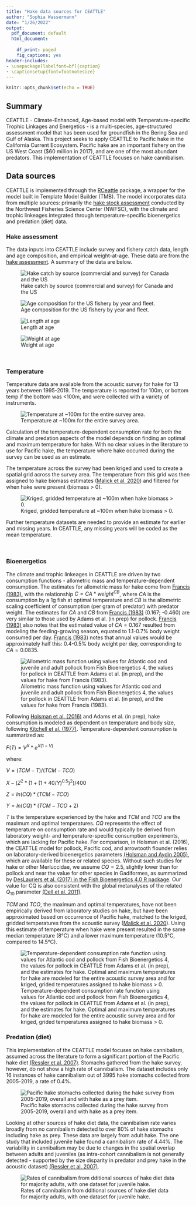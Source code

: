 ```yaml
---
title: "Hake data sources for CEATTLE"
author: "Sophia Wassermann"
date: "1/26/2022"
output:
  pdf_document: default
  html_document:
    
    df_print: paged
    fig_captions: yes
header-includes:
- \usepackage[labelfont=bf]{caption}
- \captionsetup{font=footnotesize}
---
```


```r
knitr::opts_chunk$set(echo = TRUE)
```

## Summary

CEATTLE - Climate-Enhanced, Age-based model with Temperature-specific Trophic Linkages and Energetics - is a multi-species, age-structured assessment model that has been used for groundfish in the Bering Sea and Gulf of Alaska. This project seeks to apply CEATTLE to Pacific hake in the California Current Ecosystem. Pacific hake are an important fishery on the US West Coast (\$60 million in 2017), and are one of the most abundant predators. This implementation of CEATTLE focuses on hake cannibalism.

## Data sources

CEATTLE is implemented through the [RCeattle](https://github.com/grantdadams/Rceattle) package, a wrapper for the model built in Template Model Builder (TMB). The model incorporates data from multiple sources: primarily the [hake stock assessment](https://github.com/pacific-hake/hake-assessment) conducted by the Northwest Fisheries Science Center (NWFSC), with the climate and trophic linkeages integrated through temperature-specific bioenergetics and predation (diet) data.

### Hake assessment

The data inputs into CEATTLE include survey and fishery catch data, length and age composition, and empirical weight-at-age. These data are from the [hake assessment](https://github.com/pacific-hake/hake-assessment). A summary of the data are below.

![Hake catch by source (commercial and survey) for Canada and the US](./plots/assessment/catch.png)

![Age composition for the US fishery by year and fleet.](./plots/assessment/catch_age_comp.png)

![Length at age](./plots/assessment/length_age.png)

![Weight at age](./plots/assessment/weight_age.png)

<br />

### Temperature

Temperature data are available from the acoustic survey for hake for 13 years between 1995-2019. The temperature is reported for 100m, or bottom temp if the bottom was <100m, and were collected with a variety of instruments. 

![Temperature at ~100m for the entire survey area.](./plots/temperature/temp_dist_all.png)

Calculation of the temperature-dependent consumption rate for both the climate and predation aspects of the model depends on finding an optimal and maximum temperature for hake. With no clear values in the literature to use for Pacific hake, the temperature where hake occurred during the survey can be used as an estimate.

The temperature across the survey had been kriged and used to create a spatial grid across the survey area. The temperature from this grid was then assigned to hake biomass estimates ([Malick et al. 2020](https://www.int-res.com/abstracts/meps/v639/p185-197/)) and filtered for when hake were present (biomass > 0).

![Kriged, gridded temperature at ~100m when hake biomass > 0.](./plots/temperature/temp_hake_hist.png)

Further temperature datasets are needed to provide an estimate for earlier and missing years. In CEATTLE, any missing years will be coded as the mean temperature.



<br />

### Bioenergetics

The climate and trophic linkeages in CEATTLE are driven by two consumption functions - allometric mass and temperature-dependent consumption. The estimates for allometric mass for hake come from [Francis (1983)](https://cdnsciencepub.com/doi/10.1139/f83-223), with the relationship $C = CA * weight ^ {CB}$, where $CA$ is the consumption by a 1g fish at optimal temperature and $CB$ is the allometric scaling coefficient of consumption (per gram of predator) with predator weight. The estimates for $CA$ and $CB$ from [Francis (1983)](https://cdnsciencepub.com/doi/10.1139/f83-223) (0.167; -0.460) are very similar to those used by Adams et al. (in prep) for pollock. [Francis (1983)](https://cdnsciencepub.com/doi/10.1139/f83-223) also notes that the estimated value of $CA = 0.167$ resulted from modeling the feeding-growing season, equated to 1.1-0.7% body weight consumed per day. [Francis (1983)](https://cdnsciencepub.com/doi/10.1139/f83-223) notes that annual values would be approximately half this: 0.4-0.5% body weight per day, corresponding to $CA = 0.0835$.

![Allometric mass function using values for Atlantic cod and juvenile and adult pollock from Fish Bioenergetics 4, the values for pollock in CEATTLE from Adams et al. (in prep), and the values for hake from Francis (1983).](./plots/bioenergetics/allometric_mass.png)

Following [Holsman et al. (2016)](https://www.sciencedirect.com/science/article/pii/S0967064515002751?casa_token=p_GOXy4_a04AAAAA:0k6yddGRTvDMkO-8gjvmltiZAkt-oS7BF_vCCq9q_hgldetgGY6HHiJB3LDCvxqTe9mErK68gSg) and Adams et al. (in prep), hake consumption is modeled as dependent on temperature and body size, following [Kitchell et al. (1977)](https://cdnsciencepub.com/doi/abs/10.1139/f77-258?journalCode=jfrbc). Temperature-dependent consumption is summarized as: 

$F(T) = V^X * e^{X(1 - V)}$

where:

$V = (TCM - T) / (TCM - TCO)$ 

$X - (Z^2 * (1 + (1 + 40 / Y)^{0.5})^2) / 400$ 

$Z = ln(CQ) * (TCM - TCO)$ 

$Y = ln(CQ) * (TCM - TCO + 2)$

$T$ is the temperature experienced by the hake and $TCM$ and $TCO$ are the maximum and optimal temperatures. $CQ$ represents the effect of temperature on consumption rate and would typically be derived from laboratory weight- and temperature-specific consumption experiments, which are lacking for Pacific hake. For comparison, in Holsman et al. (2016), the CEATTLE model for pollock, Pacific cod, and arrowtooth flounder relies on laboratory-derived bioenergetics parameters [(Holsman and Aydin 2005)](https://www.int-res.com/articles/meps2015/521/m521p217.pdf), which are available for these or related species. Without such studies for hake or other Merluccidae, we assume $CQ = 2.5$, slightly lower than for pollock and near the value for other species in Gadiformes, as summarized by [DesLauriers et al. (2017) in the Fish Bioenergetics 4.0 R package](http://fishbioenergetics.org/). Our value for CQ is also consistent with the global metanalyses of the related $Q_{10}$ parameter [(Dell et al. 2011)](https://www.pnas.org/content/108/26/10591).

$TCM$ and $TCO$, the maximum and optimal temperatures, have not been empirically derived from laboratory studies on hake, but have been approximated based on occurrence of Pacific hake, matched to the kriged, gridded temperatures from the acoustic survey ([Malick et al. 2020](https://www.int-res.com/abstracts/meps/v639/p185-197/)). Using this estimate of temperature when hake were present resulted in the same median temperature (8°C) and a lower maximum temperature (10.5°C, compared to 14.5°C).

![Temperature-dependent consumption rate function using values for Atlantic cod and pollock from Fish Bioenergetics 4, the values for pollock in CEATTLE from Adams et al. (in prep), and the estimates for hake. Optimal and maximum temperatures for hake are modeled for the entire acoustic survey area and for kriged, grided temperatures assigned to hake biomass > 0.](./plots/bioenergetics/temp_consumption.png)


### Predation (diet)

This implementation of the CEATTLE model focuses on hake cannibalism, assumed across the literature to form a significant portion of the Pacific hake diet [(Ressler et al. 2007)](https://www.google.com/books/edition/Marine_Fisheries_Review/Fh2EDlfePrcC?hl=en&gbpv=1). Stomachs gathered from the hake survey, however, do not show a high rate of cannibalism. The dataset includes only 16 instances of hake cannibalism out of 3995 hake stomachs collected from 2005-2019, a rate of 0.4%.

![Pacific hake stomachs collected during the hake survey from 2005-2019, overall and with hake as a prey item.](./plots/diet/stomachs_per_year.png)

Looking at other sources of hake diet data, the cannibalism rate varies broadly from no cannibalism detected to over 80% of hake stomachs including hake as prey. These data are largely from adult hake. The one study that included juvenile hake found a cannibalism rate of 4.44%. The variability in cannibalism may be due to changes in the spatial overlap between adults and juveniles (as intra-cohort cannibalism is not generally detected - supported by the size disparity in predator and prey hake in the acoustic dataset) [(Ressler et al. 2007)](https://www.google.com/books/edition/Marine_Fisheries_Review/Fh2EDlfePrcC?hl=en&gbpv=1).

![Rates of cannibalism from dditional sources of hake diet data for majority adults, with one dataset for juvenile hake.](./plots/diet/diet_history.png)


